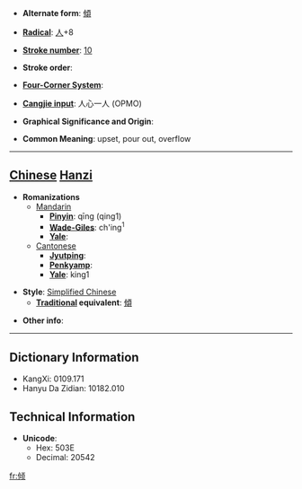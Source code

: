 * '''Alternate form''': [[傾]]

* '''[[Wiktionary:Chinese radical index| Radical]]''': [[Wiktionary:Chinese radical index 人|人]]+8

* '''[[Wiktionary:Chinese total strokes index|Stroke number]]''': [[Wiktionary:Chinese total strokes index 10|10]]

* '''Stroke order''': 

* '''[[Wiktionary:Chinese four corner index|Four-Corner System]]''': 

* '''[[Wiktionary:Chinese Cangjie index|Cangjie input]]''': 人心一人 (OPMO)

* '''Graphical Significance and Origin''': 

* '''Common Meaning''': upset, pour out, overflow

----

== [[Chinese]] [[Hanzi]] ==

* '''Romanizations'''
** [[Mandarin]]
*** '''[[Pinyin]]''': qīng (qing1)
*** '''[[Wade-Giles]]''': ch'ing<sup>1</sup>
*** '''[[Yale]]''': 
**[[Cantonese]]
***'''[[Jyutping]]''':
***'''[[Penkyamp]]''': 
***'''[[Yale]]''': king1

* '''Style''': [[Simplified Chinese]] 
** '''[[Traditional Chinese|Traditional]] equivalent''': [[傾]]

* '''Other info''': 

----

== Dictionary Information ==

* KangXi: 0109.171
* Hanyu Da Zidian: 10182.010

== Technical Information ==

* '''Unicode''':
** Hex: 503E
** Decimal: 20542

[[fr:倾]]
